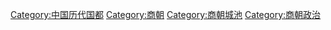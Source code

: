 [[Category:中国历代国都|Category:中国历代国都]]
[[Category:商朝|Category:商朝]]
[[Category:商朝城池|Category:商朝城池]]
[[Category:商朝政治|Category:商朝政治]]